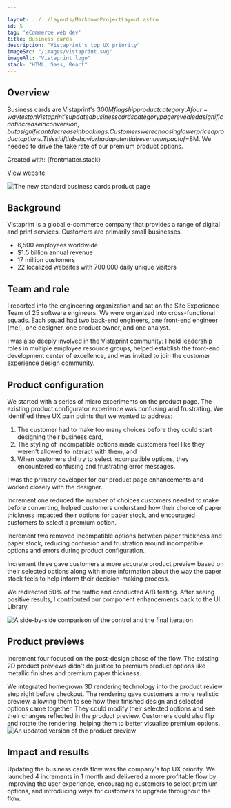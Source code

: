 ```yaml
---

layout: ../../layouts/MarkdownProjectLayout.astro
id: 5
tag: 'eCommerce web dev'
title: Business cards
description: "Vistaprint's top UX priority"
imageSrc: "/images/vistaprint.svg"
imageAlt: "Vistaprint logo"
stack: "HTML, Sass, React"
---
```



## Overview

Business cards are Vistaprint's $300M flagship product category. A four-way test on Vistaprint's updated business cards category page revealed a significant increase in conversion, but a significant decrease in bookings. Customers were choosing lower priced product options. This shift in behavior had a potential revenue impact of -$8M. We needed to drive the take rate of our premium product options.

<p class="subtle">Created with: {frontmatter.stack}</p>
<p class="subtle"><a href="https://www.vistaprint.com" target="_blank" rel="noopener noreferrer" class="link">View website</a></p>

<Image src={overview} class="image my-4" alt="The new standard business cards product page" />

## Background

Vistaprint is a global e-commerce company that provides a range of digital and print services. Customers are primarily small businesses.
- 6,500 employees worldwide
- $1.5 billion annual revenue
- 17 million customers
- 22 localized websites with 700,000 daily unique visitors

## Team and role

I reported into the engineering organization and sat on the Site Experience Team of 25 software engineers. We were organized into cross-functional squads. Each squad had two back-end engineers, one front-end engineer (me!), one designer, one product owner, and one analyst.

I was also deeply involved in the Vistaprint community: I held leadership roles in multiple employee resource groups, helped establish the front-end development center of excellence, and was invited to join the customer experience design community.

## Product configuration

We started with a series of micro experiments on the product page. The existing product configurator experience was confusing and frustrating. We identified three UX pain points that we wanted to address:
1. The customer had to make too many choices before they could start designing their business card,
2. The styling of incompatible options made customers feel like they weren't allowed to interact with them, and 
3. When customers did try to select incompatible options, they encountered confusing and frustrating error messages.

I was the primary developer for our product page enhancements and worked closely with the designer.

Increment one reduced the number of choices customers needed to make before converting, helped customers understand how their choice of paper thickness impacted their options for paper stock, and encouraged customers to select a premium option.

Increment two removed incompatible options between paper thickness and paper stock, reducing confusion and frustration around incompatible options and errors during product configuration.

Increment three gave customers a more accurate product preview based on their selected options along with more information about the way the paper stock feels to help inform their decision-making process.

We redirected 50% of the traffic and conducted A/B testing. After seeing positive results, I contributed our component enhancements back to the UI Library.

<Image src={configurator} class="image my-4" alt="A side-by-side comparison of the control and the final iteration" />

## Product previews

Increment four focused on the post-design phase of the flow. The existing 2D product previews didn't do justice to premium product options like metallic finishes and premium paper thickness. 

We integrated homegrown 3D rendering technology into the product review step right before checkout. The rendering gave customers a more realistic preview, allowing them to see how their finished design and selected options came together. They could modify their selected options and see their changes reflected in the product preview. Customers could also flip and rotate the rendering, helping them to better visualize premium options.
<Image src={preview} class="image my-4" alt="An updated version of the product preview"/>

## Impact and results

Updating the business cards flow was the company's top UX priority. We launched 4 increments in 1 month and delivered a more profitable flow by improving the user experience, encouraging customers to select premium options, and introducing ways for customers to upgrade throughout the flow.
